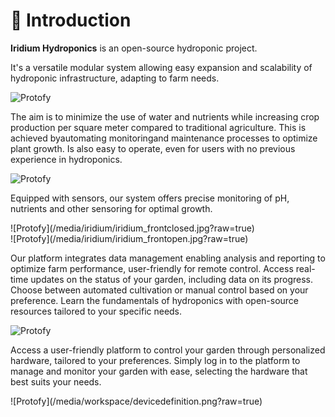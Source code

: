 # 👋 Introduction

**Iridium Hydroponics** is an open-source hydroponic project.

It's a versatile modular system allowing easy expansion and scalability of hydroponic infrastructure, adapting to farm needs.

![Protofy](/media/iridium/iridium1.jpg?raw=true)

The aim is to minimize the use of water and nutrients while increasing crop production per square meter compared to traditional agriculture. This is achieved byautomating monitoringand maintenance processes to optimize plant growth. Is also easy to operate, even for users with no previous experience in hydroponics.

![Protofy](/media/iridium/closeup.jpg?raw=true)

Equipped with sensors, our system offers precise monitoring of pH, nutrients and other sensoring for optimal growth.
<div style={{marginTop: "10px", marginBottom: "10px", display:"flex", flexDirection:"row", gap:"10px"}}>
<div>
![Protofy](/media/iridium/iridium_frontclosed.jpg?raw=true)
</div>
<div>
![Protofy](/media/iridium/iridium_frontopen.jpg?raw=true)
</div>
</div>

Our platform integrates data management enabling analysis and reporting to optimize farm performance, user-friendly for remote control. Access real-time updates on the status of your garden, including data on its progress. Choose between automated cultivation or manual control based on your preference. Learn the fundamentals of hydroponics with open-source resources tailored to your specific needs.

![Protofy](/media/workspace/mygardens.jpg?raw=true)

Access a user-friendly platform to control your garden through personalized hardware, tailored to your preferences. Simply log in to the platform to manage and monitor your garden with ease, selecting the hardware that best suits your needs.
<div style={{marginTop: "10px", marginBottom: "50px", width:"500px"}}>
![Protofy](/media/workspace/devicedefinition.png?raw=true)
</div>
